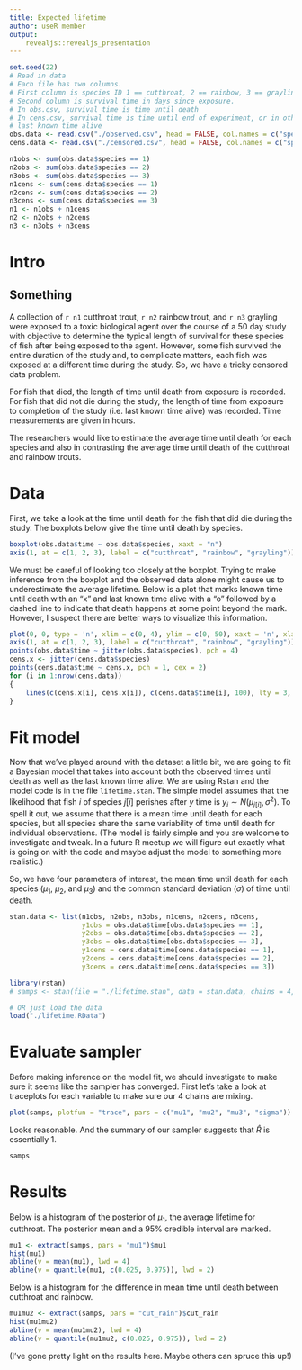 ```yaml
---
title: Expected lifetime
author: useR member
output:
    revealjs::revealjs_presentation
---
```



```r
set.seed(22)
# Read in data
# Each file has two columns.
# First column is species ID 1 == cutthroat, 2 == rainbow, 3 == grayling
# Second column is survival time in days since exposure.
# In obs.csv, survival time is time until death
# In cens.csv, survival time is time until end of experiment, or in otherwords,
# last known time alive
obs.data <- read.csv("./observed.csv", head = FALSE, col.names = c("species", "time"))
cens.data <- read.csv("./censored.csv", head = FALSE, col.names = c("species", "time"))

n1obs <- sum(obs.data$species == 1)
n2obs <- sum(obs.data$species == 2)
n3obs <- sum(obs.data$species == 3)
n1cens <- sum(cens.data$species == 1)
n2cens <- sum(cens.data$species == 2)
n3cens <- sum(cens.data$species == 3)
n1 <- n1obs + n1cens
n2 <- n2obs + n2cens
n3 <- n3obs + n3cens
```

Intro
=====

Something
---------

A collection of `r n1` cutthroat trout, `r n2` rainbow trout, and `r n3`
grayling were exposed to a toxic biological agent over the course of a 50 day
study with objective to determine the typical length of survival for these
species of fish after being exposed to the agent.  However, some fish survived
the entire duration of the study and, to complicate matters, each fish was
exposed at a different time during the study.  So, we have a tricky censored
data problem.

For fish that died, the length of time until death from exposure is recorded.
For fish that did not die during the study, the length of time from exposure to
completion of the study (i.e. last known time alive) was recorded.  Time
measurements are given in hours.

The researchers would like to estimate the average time until death for each
species and also in contrasting the average time until death of the cutthroat
and rainbow trouts.

Data
====

First, we take a look at the time until death for the fish that did die during
the study.  The boxplots below give the time until death by species.

```r
boxplot(obs.data$time ~ obs.data$species, xaxt = "n")
axis(1, at = c(1, 2, 3), label = c("cutthroat", "rainbow", "grayling"))
```

We must be careful of looking too closely at the boxplot.  Trying to make
inference from the boxplot and the observed data alone might cause us to
underestimate the average lifetime.  Below is a plot that marks known time
until death with an "x" and last known time alive with a "o" followed by a
dashed line to indicate that death happens at some point beyond the mark.
However, I suspect there are better ways to visualize this information.


```r
plot(0, 0, type = 'n', xlim = c(0, 4), ylim = c(0, 50), xaxt = 'n', xlab = '', ylab = '')
axis(1, at = c(1, 2, 3), label = c("cutthroat", "rainbow", "grayling"))
points(obs.data$time ~ jitter(obs.data$species), pch = 4)
cens.x <- jitter(cens.data$species)
points(cens.data$time ~ cens.x, pch = 1, cex = 2)
for (i in 1:nrow(cens.data))
{
    lines(c(cens.x[i], cens.x[i]), c(cens.data$time[i], 100), lty = 3, lwd = 1)
}
```

Fit model
=========

Now that we've played around with the dataset a little bit, we are going to fit
a Bayesian model that takes into account both the observed times until death as
well as the last known time alive.  We are using Rstan and the model code is in
the file `lifetime.stan`.  The simple model assumes that the likelihood that
fish $i$ of species $j[i]$ perishes after $y$ time is $y_i \sim
N(\mu_{j[i]}, \sigma^2)$.  To spell it out, we assume that there is a mean time
until death for each species, but all species share the same variability of
time until death for individual observations.  (The model is fairly simple and
you are welcome to investigate and tweak.  In a future R meetup we will figure
out exactly what is going on with the code and maybe adjust the model to
something more realistic.)

So, we have four parameters of interest, the mean time until death for each
species ($\mu_1$, $\mu_2$, and $\mu_3$) and the common standard deviation
($\sigma$) of time until death.

```r
stan.data <- list(n1obs, n2obs, n3obs, n1cens, n2cens, n3cens,
                  y1obs = obs.data$time[obs.data$species == 1],
                  y2obs = obs.data$time[obs.data$species == 2],
                  y3obs = obs.data$time[obs.data$species == 3],
                  y1cens = cens.data$time[cens.data$species == 1],
                  y2cens = cens.data$time[cens.data$species == 2],
                  y3cens = cens.data$time[cens.data$species == 3])
```

```r
library(rstan)
# samps <- stan(file = "./lifetime.stan", data = stan.data, chains = 4, iter = 4000)

# OR just load the data
load("./lifetime.RData")
```

Evaluate sampler
================

Before making inference on the model fit, we should investigate to make sure it
seems like the sampler has converged.  First let's take a look at traceplots
for each variable to make sure our 4 chains are mixing.

```r
plot(samps, plotfun = "trace", pars = c("mu1", "mu2", "mu3", "sigma"))
```

Looks reasonable.  And the summary of our sampler suggests that $\hat{R}$ is
essentially 1.

```r
samps
```

Results
=======

Below is a histogram of the posterior of $\mu_1$, the average lifetime for
cutthroat.  The posterior mean and a 95\% credible interval are marked.


```r
mu1 <- extract(samps, pars = "mu1")$mu1
hist(mu1)
abline(v = mean(mu1), lwd = 4)
abline(v = quantile(mu1, c(0.025, 0.975)), lwd = 2)
```

Below is a histogram for the difference in mean time until death between
cutthroat and rainbow.

```r
mu1mu2 <- extract(samps, pars = "cut_rain")$cut_rain
hist(mu1mu2)
abline(v = mean(mu1mu2), lwd = 4)
abline(v = quantile(mu1mu2, c(0.025, 0.975)), lwd = 2)
```

(I've gone pretty light on the results here.  Maybe others can spruce this up!)
